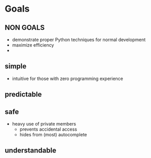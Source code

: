 

# Goals

## NON GOALS
 - demonstrate proper Python techniques for normal development
 - maximize efficiency
 - 
## simple
 - intuitive for those with zero programming experience
## predictable

## safe

  - heavy use of private members
    - prevents accidental access
    - hides from (most) autocomplete

## understandable

